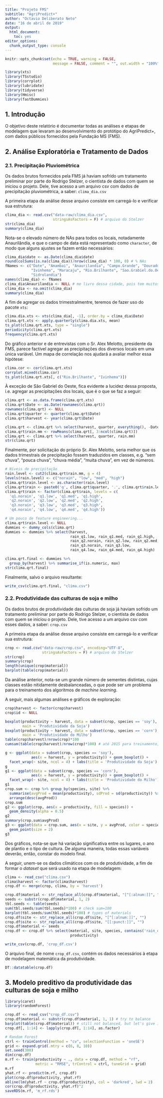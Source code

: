 ```yaml
---
title: "Projeto FMS"
subtitle: "AgriPredict+"
author: "Octavio Deliberato Neto"
date: "16 de abril de 2019"
output: 
  html_document: 
    toc: yes
editor_options: 
  chunk_output_type: console
---
```


```r
knitr::opts_chunk$set(echo = TRUE, warning = FALSE, 
                      message = FALSE, comment = "", out.width = "100%")
```

```r
library(xts)
library(TSstudio)
library(corrplot)
library(lubridate)
library(tidyverse)
library(Hmisc)
library(fastDummies)
```


## 1. Introdução

O objetivo deste relatório é documentar todas as análises e etapas de modelagem que levaram ao desenvolvimento do protótipo do AgriPredict+, com dados públicos fornecidos pela Fundação MS (FMS).

## 2. Análise Exploratória e Tratamento de Dados

### 2.1. Precipitação Pluviométrica

Os dados brutos fornecidos pela FMS já haviam sofrido um tratamento preliminar por parte do Rodrigo Stelzer, o cientista de dados com quem se iniciou o projeto. Dele, tive acesso a um arquivo csv com dados de precipitação pluviométrica, a saber: `clima_dia.csv `

A primeira etapa da análise desse arquivo consiste em carregá-lo e verificar sua estrutura:

```r
clima_dia <- read.csv("data-raw/clima_dia.csv",
                      stringsAsFactors = F) # arquivo do Stelzer
str(clima_dia)
summary(clima_dia)
```

Nota-se o elevado número de NAs para todos os locais, notadamente Anaurilândia, e que o campo de data está representado como `character`, de modo que alguns ajustes se fazem então necessários:

```r
clima_dia$date <- as.Date(clima_dia$date)
round(colSums(is.na(clima_dia))/nrow(clima_dia) * 100, 0) # % NAs
fNames <- c("Date", "Amambai", "Anaurilandia", "Campo.Grande", "Dourados",
            "Ivinhema", "Maracaju", "Rio.Brilhante", "Sao.Grabiel.do.Oeste",
            "Sidrolandia")
names(clima_dia) <- fNames
clima_dia$Anaurilandia <- NULL # me livro dessa cidade, pois tem muitos NAs
clima_dia <- na.omit(clima_dia)
summary(clima_dia)
```

A fim de agregar os dados trimestralmentre, teremos de fazer uso do pacote `xts`:

```r
clima.dia.xts <- xts(clima_dia[, -1], order.by = clima_dia$Date)
clima.qrt.xts <- apply.quarterly(clima.dia.xts, mean)
ts_plot(clima.qrt.xts, type = "single")
periodicity(clima.qrt.xts)
frequency(clima.qrt.xts)
```

Do gráfico anterior e de entrevistas com o Sr. Alex Melotto, presidente da FMS, parece factível agregar as precipitações dos diversos locais em uma única variável. Um mapa de correlação nos ajudará a avaliar melhor essa hipótese:

```r
clima.cor <- cor(clima.qrt.xts)
corrplot.mixed(clima.cor)
ts_plot(clima.qrt.xts[, c("Rio.Brilhante", "Ivinhema")])
```

À exceção de São Gabriel do Oeste, fica evidente a lucidez dessa proposta, i.e. agregar as precipitações dos locais, que é o que se faz a seguir:

```r
clima.qrt <- as.data.frame(clima.qrt.xts)
clima.qrt$Date <- as.Date(rownames(clima.qrt))
rownames(clima.qrt) <- NULL
clima.qrt$quarter <- quarter(clima.qrt$Date)
clima.qrt$harvest <- year(clima.qrt$Date)

clima.qrt <- clima.qrt %>% select(harvest, quarter, everything(), -Date)
clima.qrt$rain.mm <- rowMeans(clima.qrt[, 3:ncol(clima.qrt)])
clima.qrt <- clima.qrt %>% select(harvest, quarter, rain.mm)
str(clima.qrt)
```

Finalmente, por solicitação do próprio Sr. Alex Melotto, seria melhor que os dados trimestrais de precipitação fossem traduzidos em classes, e.g. "sem chuva", "pouca chuva", "chuva média", "muita chuva", em vez de números.

```r
# Níveis de precipitação
rain.level <- cut2(clima.qrt$rain.mm, g = 4)
levels(rain.level) <- c("norain", "low", "med", "high")
clima.qrt$rain.level <- as.character(rain.level)
clima.qrt$rain <- paste0('q', clima.qrt$quarter, '.', clima.qrt$rain.level)
clima.qrt$rain <- factor(clima.qrt$rain, levels = c(
  'q1.norain', 'q1.low', 'q1.med', 'q1.high',
  'q2.norain', 'q2.low', 'q2.med', 'q2.high',
  'q3.norain', 'q3.low', 'q3.med', 'q3.high',
  'q4.norain', 'q4.low', 'q4.med', 'q4.high'))

# Um pouco de feature engineering...
clima.qrt$rain.level <- NULL
dummies <- dummy_cols(clima.qrt)
dummies <- dummies %>% select(harvest, 
                              rain_q1.low, rain_q1.med, rain_q1.high,
                              rain_q2.norain, rain_q2.low, rain_q2.med,
                              rain_q3.norain, rain_q3.low,
                              rain_q4.low, rain_q4.med, rain_q4.high)

clima.qrt.final <- dummies %>% 
  group_by(harvest) %>% summarise_if(is.numeric, max)
str(clima.qrt.final)
```

Finalmente, salvo o arquivo resultante:

```r
write_csv(clima.qrt.final, "clima.csv")
```

### 2.2. Produtividade das culturas de soja e milho

Os dados brutos de produtividade das culturas de soja já haviam sofrido um tratamento preliminar por parte do Rodrigo Stelzer, o cientista de dados com quem se iniciou o projeto. Dele, tive acesso a um arquivo csv com esses dados, a saber: `crop.csv`

A primeira etapa da análise desse arquivo consiste em carregá-lo e verificar sua estrutura:

```r
crop <- read.csv("data-raw/crop.csv", encoding="UTF-8", 
                 stringsAsFactors = F) # arquivo do Stelzer
str(crop)
summary(crop)
length(unique(crop$material))
barplot(table(crop$material))
```

Da análise anterior, nota-se um grande número de sementes distintas, cujas classes estão nitidamente desbalanceadas, o que pode ser um problema para o treinamento dos algoritmos de *machine learning*.

A seguir, mais algumas análises e gráficos de exploração:

```r
crop$harvest <- factor(crop$harvest)
crop$id <- NULL

boxplot(productivity ~ harvest, data = subset(crop, species == 'soy'),
        main = 'Produtividade da Soja')
boxplot(productivity ~ harvest, data = subset(crop, species == 'corn'),
        main = 'Produtividade do Milho')
table(crop$harvest)/nrow(crop)*100
cumsum(table(crop$harvest)/nrow(crop)*100) # até 2015 para treinamento, resto para teste

g <- ggplot(data = subset(crop, species == 'soy'), 
            aes(x = harvest, y = productivity)) + geom_boxplot() + 
  facet_wrap(~ site, ncol = 4) + labs(title = 'Produtividade da Soja')
g
g1 <- ggplot(data = subset(crop, species == 'corn'), 
            aes(x = harvest, y = productivity)) + geom_boxplot() + 
  facet_wrap(~ site, ncol = 4) + labs(title = 'Produtividade do Milho')
g1
crop.sum <- crop %>% group_by(species, site) %>% 
  summarise(avgProd = mean(productivity), sdProd = sd(productivity)) %>%
  arrange(desc(avgProd))
crop.sum
g2 <- ggplot(crop, aes(x = productivity, fill = species)) +
  geom_density(alpha = 0.5)
g2
summary(crop.sum$avgProd)
g3 <- ggplot(data = crop.sum, aes(x = site, y = avgProd, color = species)) +
  geom_point(size = 2)
g3
```

Dos gráficos, nota-se que há variação significativa entre os lugares, o ano de plantio e o tipo de cultura. De alguma maneira, todas essas variáveis deverão, então, constar do modelo final.

A seguir, unem-se os dados climáticos com os de produtividade, a fim de formar o *dataset* que será usado na etapa de modelagem:

```r
clima <- read_csv("clima.csv")
clima$harvest <- factor(clima$harvest)
crop.df <- merge(crop, clima, by = 'harvest')

crop.df$material <- str_replace_all(crop.df$material, "[^[:alnum:]]", "")
seeds <- substr(crop.df$material, 1, 2)
tbl.seeds <- table(seeds)
sum(tbl.seeds/sum(tbl.seeds)*100) # check sum=100
barplot(tbl.seeds/sum(tbl.seeds)*100) # types of materials
crop.df$site <- str_replace_all(crop.df$site, "[^[:alnum:]]", "")
crop.df$site <- str_replace_all(crop.df$site, "[[:punct:]]", "")
crop.df$material <- seeds
crop.df <- crop.df %>% select(material, site, species, contains('rain_q'), 
                              productivity)

write_csv(crop.df, 'crop_df.csv')
```

O arquivo final, de nome `crop_df.csv`, contém os dados necessários à etapa de modelagem matemática da produtividade.

```r
DT::datatable(crop.df)
```

## 3. Modelo preditivo da produtividade das culturas de soja e milho

```r
library(caret)
library(randomForest)
```

```r
crop.df <- read_csv("crop_df.csv")
crop.df$material <- substr(crop.df$material, 1, 1) # try to balance
barplot(table(crop.df$material)) # still not balanced, but let's give it a shot
crop.df[, 1:14] <- lapply(crop.df[, 1:14], as.factor)

# Random Forest
ctrl <- trainControl(method = "cv", selectionFunction = 'oneSE')
grid <- expand.grid(.mtry = c(6, 8, 10))
set.seed(300)
dim(crop.df)
m.rf <- train(productivity ~ ., data = crop.df, method = "rf",
              metric = "RMSE", trControl = ctrl, tuneGrid = grid)
m.rf
yhat.rf <- predict(m.rf, crop.df)
plot(crop.df$productivity, yhat.rf)
abline(lm(yhat.rf ~ crop.df$productivity), col = 'darkred', lwd = 2)
cor(crop.df$productivity, yhat.rf)^2
saveRDS(m.rf, 'm_rf.rds')
```
